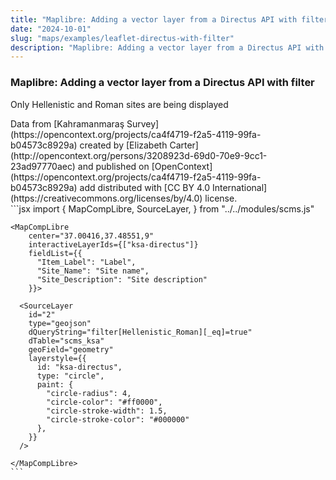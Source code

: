 ```yaml
---
title: "Maplibre: Adding a vector layer from a Directus API with filter"
date: "2024-10-01"
slug: "maps/examples/leaflet-directus-with-filter"
description: "Maplibre: Adding a vector layer from a Directus API with filter"
---
```



### Maplibre: Adding a vector layer from a Directus API with filter

Only Hellenistic and Roman sites are being displayed

<div className="row mt-3 mb-5 border-top border-bottom py-3">
  <div className="col-6">
    <MapCompLibre 
      center="37.00416,37.48551,9"
      interactiveLayerIds={["ksa-directus"]}
      fieldList={{
        "Item_Label": "Label",
        "Site_Name": "Site name",
        "Site_Description": "Site description"
      }}
    >
      <SourceLayer
        id="2"
        type="geojson"
        dQueryString="filter[Hellenistic_Roman][_eq]=true"
        dTable="scms_ksa"
        geoField="geometry"
        layerstyle={{
          id: "ksa-directus",
          type: "circle",
          paint: {
            "circle-radius": 4,
            "circle-color": "#ff0000",
            "circle-stroke-width": 1.5,
            "circle-stroke-color": "#000000"
          },
        }}
      />
    </MapCompLibre>
    Data from [Kahramanmaraş Survey](https://opencontext.org/projects/ca4f4719-f2a5-4119-99fa-b04573c8929a) created by [Elizabeth Carter](http://opencontext.org/persons/3208923d-69d0-70e9-9cc1-23ad97770aec) and published on [OpenContext](https://opencontext.org/projects/ca4f4719-f2a5-4119-99fa-b04573c8929a) add distributed with [CC BY 4.0 International](https://creativecommons.org/licenses/by/4.0) license.
  </div>
  <div className="col-6">
    ```jsx
    import {
      MapCompLibre,
      SourceLayer,
    } from "../../modules/scms.js"

    <MapCompLibre
        center="37.00416,37.48551,9"
        interactiveLayerIds={["ksa-directus"]}
        fieldList={{
          "Item_Label": "Label",
          "Site_Name": "Site name",
          "Site_Description": "Site description"
        }}>

      <SourceLayer
        id="2"
        type="geojson"
        dQueryString="filter[Hellenistic_Roman][_eq]=true"
        dTable="scms_ksa"
        geoField="geometry"
        layerstyle={{
          id: "ksa-directus",
          type: "circle",
          paint: {
            "circle-radius": 4,
            "circle-color": "#ff0000",
            "circle-stroke-width": 1.5,
            "circle-stroke-color": "#000000"
          },
        }}
      />

    </MapCompLibre>
    ```

  </div>
</div>
